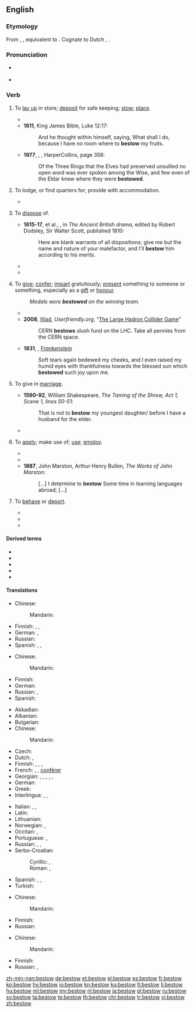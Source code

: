 ==English==

===Etymology===
From {{etyl|enm|en}} {{m|enm|bestowen}}, {{m|enm|bistowen}}, equivalent to {{prefix|be|t1=on, over, about|stow|lang=en}}. Cognate to Dutch {{m|nl|bestouwen}}, {{m|nl|bestuwen}}.

===Pronunciation===
* {{a|US|UK}} {{IPA|/bɪˈstoʊ/|lang=en}}
* {{rhymes|əʊ|lang=en}}

===Verb===
{{en-verb}}

# {{lb|en|transitive}} To [[lay up]] in store; [[deposit]] for safe keeping; [[stow]]; [[place]].
#* {{quote-book|year=1599 |title=Hamlet |author=William Shakespeare |page= |ISBN= |passage=Her father and myself, ⟨lawful espials,⟩ ⟨Will⟩ so '''bestow''' ourselves that, seeing unseen, We may of their encounter frankly judge And gather by him, as he is behaved, If 't be th' affliction of his love or no That thus he suffers for. }}
#* '''1611''', King James Bible, Luke 12:17:
#*: And he thought within himself, saying, What shall I do, because I have no room where to '''bestow''' my fruits.
#* '''1977''', {{w|J.R.R. Tolkien}}, ''{{w|Of the Rings of Power}}'', HarperCollins, page 358:
#*: Of the Three Rings that the Elves had preserved unsullied no open word was ever spoken among the Wise, and few even of the Eldar knew where they were '''bestowed'''.
# {{lb|en|transitive}} To lodge, or find quarters for; provide with accommodation.
#* {{quote-text|year=1838|author={{w|Ben Jonson}}|title=The works of Ben Jonson|passage=Well, my masters, I'll leave him with you; now I see him '''bestowed''', I'll go look for my goods, and Numps.}}
# {{rfv-sense|lang=en}} {{lb|en|transitive}} To [[dispose]] of.
#* '''1615-17''', {{w|Thomas Middleton}} et al., ''{{w|The Widow (play)|The Widow}}'', in ''The Ancient British drama'', edited by Robert Dodsley, Sir Walter Scott, published 1810:
#*: Here are blank warrants of all dispositions; give me but the name and nature of your malefactor, and I'll '''bestow''' him according to his merits.
#* {{quote-book|year=1645-46  |title=Fast sermons to Parliament |page=129 |ISBN= |passage=Ye seek your selves in you praiers, Ye ask that ye may consume it upon your lusts; you would have the blessings of God to '''bestow''' them upon your pleasures, not to do his pleasure. }}
#* {{quote-book|year=1734|title=The Gentleman's Magazine, Or, Monthly Intelligencer - Volume 4 |author= |page=505 |ISBN= |passage=Richmond, thy purling streams and pleasing shades, Might claim the chorus of Aonian maids ; Where e'en Apollo might his hours '''bestow''', By turns employ his lyre, by turns his bow, Where all the pleasures dwell, which poets feign On fair Arcadia's fields or Tempe's plain. }}
# {{lb|en|transitive}} To [[give]]; [[confer]]; [[impart]] gratuitously; [[present]] something to someone or something, especially as a [[gift]] or [[honour]].
#: ''Medals were '''bestowed''' on the winning team.''
#* {{quote-book|year=1873 |title=The Wooing O'T: A Novel  |author=Mrs. Alexander  |page=250 |ISBN= |passage=Sometimes I am caught by a delightful fragment in a magazine, and blaze up into the fiercest interest, '''bestow''' maledictions on the delay which the intervening month creates, but am burnt out by the time it expires, and so lose the thread. }}
#* '''2008''', [[w:J. D. Frazer|Illiad]], ''Userfriendly.org'', “[http://ars.userfriendly.org/cartoons/?id=20080928 The Large Hadron Collider Game]”
#*: CERN '''bestows''' slush fund on the LHC. Take all pennies from the CERN space.
#* '''1831''', {{w|Mary Shelley}}, ''[[s:Frankenstein|Frankenstein]]''
#*: Soft tears again bedewed my cheeks, and I even raised my humid eyes with thankfulness towards the blessed sun which '''bestowed''' such joy upon me.
# {{lb|en|transitive}} To give in [[marriage]].
#* '''1590-92''', William Shakespeare, ''The Taming of the Shrew, Act 1, Scene 1, lines 50-51'':
#*: That is not to '''bestow''' my youngest daughter/ before I have a husband for the elder.
#* {{quote-journal| passage=I could have '''bestowed''' her upon a fine gentleman. |journal=The Tatler| author=Joseph Addison| issue=75| year=1709}}
# {{lb|en|transitive}} To [[apply]]; make use of; [[use]]; [[employ]].
#* {{quote-book|year=1734|title=The Gentleman's Magazine, Or, Monthly Intelligencer - Volume 4 |author= |page= |ISBN= |passage=Here 'tis worth while to '''bestow''' a few more Reflections upon that extraordinary Piece of barbarous Cruelty against their Country under the Character of Rufinus. }}
#* {{quote-book|year=1850 |title=Half Hours with the Best Authors |author=Charles Knight & ‎John Leighton  |page=290 |ISBN= |passage=All the void time that is between the hours of work, sleep, and meat, that they be suffered to '''bestow''' every man as he liketh best himself.  }}
#* '''1887''', John Marston, Arthur Henry Bullen, ''The Works of John Marston'':
#*: [...] I determine to '''bestow''' Some time in learning languages abroad; [...]
# {{rfv-sense|lang=en}} {{lb|en|transitive|obsolete}} To [[behave]] or [[deport]].
#* {{quote-book|year=1597 |title=Henry IV, part 1 |author=William Shakespeare |page= |ISBN= |passage=How might we see Falstaff '''bestow''' himself to-night in his true colours? }}
#* {{quote-book|year=1750 |title=The Works of Mr. Francis Beaumont, and Mr. John Fletcher |author=Francis Beaumont, ‎John Fletcher, ‎& Mr. Theobald (Lewis) |page=448 |ISBN= |passage=By this light, Sir, (But that I never will '''bestow''' myself But to your liking) if she now would have me, I now would marry her. }}
#* {{quote-book|year=1883  |title=The Anatomy of Melancholy |author=Robert Burton |page= |ISBN= |passage=And thence it comes to pass, that in city and country so many grievances of body and mind, and this feral disease of melancholy so frequently rageth, and now domineers almost all over Europe amongst our great ones. They know not how to spend their time (disports excepted, which are all their business), what to do, or otherwise how to '''bestow''' themselves ; like our modern Frenchmen, that had rather lose a pound of blood in a single combat, than a drop of sweat in any honest labour. }}



====Derived terms====
* {{l|en|bestowable}}
* {{l|en|bestowage}}
* {{l|en|bestowal}}
* {{l|en|bestower}}
* {{l|en|bestowment}}

====Translations====
{{trans-top|to lay up in store}}
* Chinese: 
*: Mandarin: {{t-needed|cmn}}
{{trans-mid}}
* Finnish: {{t+|fi|varastoida}}, {{t+|fi|piilottaa}}, {{t+|fi|panna}}
* German: {{t|de|verstauen}}, {{t|de|einlagern}}
* Russian: {{t+|ru|хранить|impf}}
* Spanish: {{t+|es|guardar}}, {{t+|es|estibar}}, {{t+|es|depositar}}
{{trans-bottom}}

{{trans-top|to provide with accommodation}}
* Chinese: 
*: Mandarin: {{t-needed|cmn}}
{{trans-mid}}
* Finnish: {{t+|fi|majoittaa}}
* German: {{t+|de|unterbringen}}
* Russian: {{t+|ru|размещать|impf}}, {{t|ru|расквартировывать|impf}}
* Spanish: {{t+|es|alojar}}
{{trans-bottom}}

{{trans-top|to dispose of}}
{{trans-mid}}
{{trans-bottom}}

{{trans-top|to present a thing as a gift or honour}}
* Akkadian: {{t|akk|𒁀|tr=[[Image:B014ellst.png|30px]] qiāšu, BA}}
* Albanian: {{t+|sq|dhuroj}}
* Bulgarian: {{t+|bg|дарявам|tr=darjávam}}
* Chinese:
*: Mandarin: {{t-needed|cmn}}
* Czech: {{t+|cs|udělit}}
* Dutch: {{t+|nl|toekennen}}, {{t+|nl|schenken}}
* Finnish: {{t+|fi|lahjoittaa}}, {{t+|fi|myöntää}}, {{t+|fi|suoda}}, {{t+|fi|ojentaa}}
* French: {{t+|fr|accorder}}, {{t+|fr|remettre}}, [[conférer]] {{gloss|in some formulations only}}
* Georgian: {{t|ka|მინიჭება|sc=Geor}}, {{t|ka|ძღვნა|sc=Geor}}, {{t|ka|დაჯილდოვება|sc=Geor}}, {{t|ka|ჩუქება|sc=Geor}}, {{t|ka|ბოძება|sc=Geor}}, {{t|ka|მიცემა|sc=Geor}}
* German: {{t+|de|schenken}}
* Greek: {{t+|el|απονέμω|sc=Grek}}
* Interlingua: {{t|ia|accordar}}, {{t|ia|conceder}}, {{t|ia|conferer}}
{{trans-mid}}
* Italian: {{t+|it|donare}}, {{gloss|gifts}} {{t+|it|elargire}}, {{gloss|honours}} {{t+|it|conferire}}
* Latin: {{t+|la|dono}}
* Lithuanian: {{t+|lt|dovanoti}}
* Norwegian: {{t+|no|forære}}, {{t+|no|skjenke}}
* Occitan: {{t+|oc|acordar}}, {{t|oc|conferir}}
* Portuguese: {{t+|pt|conceder}}, {{t+|pt|conferir}}
* Russian: {{t+|ru|преподносить}}, {{t+|ru|вручать}}, {{t+|ru|дари́ть}}
* Serbo-Croatian:
*: Cyrillic: {{t|sh|поклонити}}, {{t|sh|даровати}}
*: Roman: {{t+|sh|pokloniti}}, {{t+|sh|darovati}}
* Spanish: {{t+|es|acordar}}, {{t+|es|conceder}}, {{t+|es|conferir}}
* Turkish: {{t+|tr|sunmak}}
{{trans-bottom}}

{{trans-top|to give in marriage}}
* Chinese: 
*: Mandarin: {{t-needed|cmn}}
{{trans-mid}}
* Finnish: {{t+|fi|naittaa}}
* Russian: {{t+|ru|выдать|pf}}
{{trans-bottom}}

{{trans-top|to make use of}}
* Chinese: 
*: Mandarin: {{t-needed|cmn}}
{{trans-mid}}
* Finnish: {{t+|fi|käyttää}}
* Russian: {{t+|ru|употреблять|impf}}, {{t+|ru|использовать|impf}}
{{trans-bottom}}

[[zh-min-nan:bestow]]
[[de:bestow]]
[[et:bestow]]
[[el:bestow]]
[[es:bestow]]
[[fr:bestow]]
[[ko:bestow]]
[[hy:bestow]]
[[io:bestow]]
[[kn:bestow]]
[[ku:bestow]]
[[lt:bestow]]
[[li:bestow]]
[[hu:bestow]]
[[ml:bestow]]
[[my:bestow]]
[[nl:bestow]]
[[ja:bestow]]
[[pl:bestow]]
[[ru:bestow]]
[[sv:bestow]]
[[ta:bestow]]
[[te:bestow]]
[[th:bestow]]
[[chr:bestow]]
[[tr:bestow]]
[[vi:bestow]]
[[zh:bestow]]